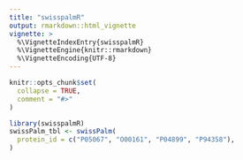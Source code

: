 ```yaml
---
title: "swisspalmR"
output: rmarkdown::html_vignette
vignette: >
  %\VignetteIndexEntry{swisspalmR}
  %\VignetteEngine{knitr::rmarkdown}
  %\VignetteEncoding{UTF-8}
---
```


```r
knitr::opts_chunk$set(
  collapse = TRUE,
  comment = "#>"
)
```

```r
library(swisspalmR)
swissPalm_tbl <- swissPalm(
  protein_id = c("P05067", "O00161", "P04899", "P94358"),
)
```
